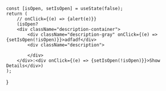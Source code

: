 
    const [isOpen, setIsOpen] = useState(false);
    return (
        // onClick={(e) => {alert(e)}}
        (isOpen?
        <div className="description-container">
            <div className="description-gray" onClick={(e) => {setIsOpen(!isOpen)}}>adfadf</div>
            <div className="description">
                
            </div>
        </div>:<div onClick={(e) => {setIsOpen(!isOpen)}}>Show Details</div>)
    );
}
